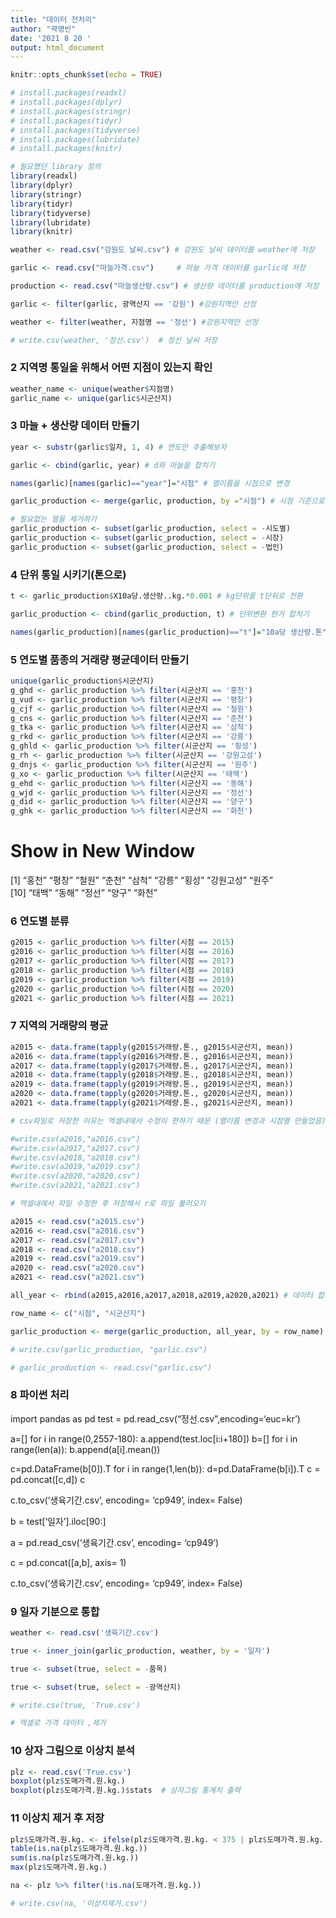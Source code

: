 ---
title: "데이터 전처리"
author: "곽명빈"
date: '2021 8 20 '
output: html_document
---

```{r setup, include=FALSE}
knitr::opts_chunk$set(echo = TRUE)
```


```{r}
# install.packages(readxl)
# install.packages(dplyr)
# install.packages(stringr)
# install.packages(tidyr)
# install.packages(tidyverse)
# install.packages(lubridate)
# install.packages(knitr)
```

```{r} 
# 필요했던 library 정의
library(readxl)
library(dplyr)
library(stringr)
library(tidyr)
library(tidyverse)
library(lubridate)
library(knitr)
```

```{r}
weather <- read.csv("강원도 날씨.csv") # 강원도 날씨 데이터를 weather에 저장

garlic <- read.csv("마늘가격.csv")     # 마늘 가격 데이터를 garlic에 저장

production <- read.csv("마늘생산량.csv") # 생산량 데이터를 production에 저장

garlic <- filter(garlic, 광역산지 == '강원') #강원지역만 선정

weather <- filter(weather, 지점명 == '정선') #강원지역만 선정

# write.csv(weather, '정선.csv')  # 정선 날씨 저장
```

### 2 지역명 통일을 위해서 어떤 지점이 있는지 확인
```{r}
weather_name <- unique(weather$지점명)
garlic_name <- unique(garlic$시군산지)
```

### 3 마늘 + 생산량 데이터 만들기
```{r}
year <- substr(garlic$일자, 1, 4) # 연도만 추출해보자

garlic <- cbind(garlic, year) # d와 마늘을 합치기

names(garlic)[names(garlic)=="year"]="시점" # 열이름을 시점으로 변경

garlic_production <- merge(garlic, production, by ="시점") # 시점 기준으로 합치기

# 필요없는 열을 제거하기
garlic_production <- subset(garlic_production, select = -시도별)
garlic_production <- subset(garlic_production, select = -시장)
garlic_production <- subset(garlic_production, select = -법인)

```

### 4 단위 통일 시키기(톤으로)
```{r}
t <- garlic_production$X10a당.생산량..kg.*0.001 # kg단위를 t단위로 전환

garlic_production <- cbind(garlic_production, t) # 단위변환 한거 합치기

names(garlic_production)[names(garlic_production)=="t"]="10a당 생산량.톤" # 열이름을 시점으로 변경

```


### 5 연도별 품종의 거래량 평균데이터 만들기
```{r}
unique(garlic_production$시군산지)
g_ghd <- garlic_production %>% filter(시군산지 == '홍천')
g_vud <- garlic_production %>% filter(시군산지 == '평창')
g_cjf <- garlic_production %>% filter(시군산지 == '철원') 
g_cns <- garlic_production %>% filter(시군산지 == '춘천') 
g_tka <- garlic_production %>% filter(시군산지 == '삼척') 
g_rkd <- garlic_production %>% filter(시군산지 == '강릉') 
g_ghld <- garlic_production %>% filter(시군산지 == '횡성') 
g_rh <- garlic_production %>% filter(시군산지 == '강원고성') 
g_dnjs <- garlic_production %>% filter(시군산지 == '원주') 
g_xo <- garlic_production %>% filter(시군산지 == '태백') 
g_ehd <- garlic_production %>% filter(시군산지 == '동해') 
g_wjd <- garlic_production %>% filter(시군산지 == '정선') 
g_did <- garlic_production %>% filter(시군산지 == '양구') 
g_ghk <- garlic_production %>% filter(시군산지 == '화천') 
```
# Show in New Window
[1] "홍천"     "평창"     "철원"     "춘천"     "삼척"     "강릉"     "횡성"     "강원고성" "원주"    
[10] "태백"     "동해"     "정선"     "양구"     "화천"    

### 6 연도별 분류
```{r}
g2015 <- garlic_production %>% filter(시점 == 2015)
g2016 <- garlic_production %>% filter(시점 == 2016)
g2017 <- garlic_production %>% filter(시점 == 2017)
g2018 <- garlic_production %>% filter(시점 == 2018)
g2019 <- garlic_production %>% filter(시점 == 2019)
g2020 <- garlic_production %>% filter(시점 == 2020)
g2021 <- garlic_production %>% filter(시점 == 2021)

```


### 7 지역의 거래량의 평균
```{r}

a2015 <- data.frame(tapply(g2015$거래량.톤., g2015$시군산지, mean))
a2016 <- data.frame(tapply(g2016$거래량.톤., g2016$시군산지, mean))
a2017 <- data.frame(tapply(g2017$거래량.톤., g2017$시군산지, mean))
a2018 <- data.frame(tapply(g2018$거래량.톤., g2018$시군산지, mean))
a2019 <- data.frame(tapply(g2019$거래량.톤., g2019$시군산지, mean))
a2020 <- data.frame(tapply(g2020$거래량.톤., g2020$시군산지, mean))
a2021 <- data.frame(tapply(g2021$거래량.톤., g2021$시군산지, mean))

# csv파일로 저장한 이유는 엑셀내에서 수정이 편하기 때문 (열이름 변경과 시점열 만들었음)

#write.csv(a2016,"a2016.csv")
#write.csv(a2017,"a2017.csv")
#write.csv(a2018,"a2018.csv")
#write.csv(a2019,"a2019.csv")
#write.csv(a2020,"a2020.csv")
#write.csv(a2021,"a2021.csv")

# 엑셀내에서 파일 수정한 후 저장해서 r로 파일 불러오기

a2015 <- read.csv("a2015.csv")
a2016 <- read.csv("a2016.csv")
a2017 <- read.csv("a2017.csv")
a2018 <- read.csv("a2018.csv")
a2019 <- read.csv("a2019.csv")
a2020 <- read.csv("a2020.csv")
a2021 <- read.csv("a2021.csv")

all_year <- rbind(a2015,a2016,a2017,a2018,a2019,a2020,a2021) # 데이터 합치기

row_name <- c("시점", "시군산지")  

garlic_production <- merge(garlic_production, all_year, by = row_name) # 합치기

# write.csv(garlic_production, "garlic.csv")

# garlic_production <- read.csv("garlic.csv")
```

### 8 파이썬 처리
import pandas as pd
test = pd.read_csv("정선.csv",encoding='euc=kr')

a=[]
for i in range(0,2557-180):
    a.append(test.loc[i:i+180])
b=[]
for i in range(len(a)):
    b.append(a[i].mean())
    
c=pd.DataFrame(b[0]).T
for i in range(1,len(b)):
    d=pd.DataFrame(b[i]).T
    c = pd.concat([c,d])
c

c.to_csv('생육기간.csv', encoding= 'cp949', index= False)

b = test['일자'].iloc[90:]

a = pd.read_csv('생육기간.csv', encoding= 'cp949')

c = pd.concat([a,b], axis= 1)

c.to_csv('생육기간.csv', encoding= 'cp949', index= False)

### 9 일자 기분으로 통합 
```{r}
weather <- read.csv('생육기간.csv')

true <- inner_join(garlic_production, weather, by = '일자')

true <- subset(true, select = -품목)

true <- subset(true, select = -광역산지)

# write.csv(true, 'True.csv') 

# 엑셀로 가격 데이터 ,제거 
```

###  10  상자 그림으로 이상치 분석
```{r}
plz <- read.csv('True.csv')
boxplot(plz$도매가격.원.kg.)
boxplot(plz$도매가격.원.kg.)$stats  # 상자그림 통계치 출력
```

### 11 이상치 제거 후 저장
```{r}
plz$도매가격.원.kg. <- ifelse(plz$도매가격.원.kg. < 375 | plz$도매가격.원.kg. > 11000, NA, plz$도매가격.원.kg.)
table(is.na(plz$도매가격.원.kg.))
sum(is.na(plz$도매가격.원.kg.))
max(plz$도매가격.원.kg.)

na <- plz %>% filter(!is.na(도매가격.원.kg.))

# write.csv(na, '이상치제거.csv')
```


